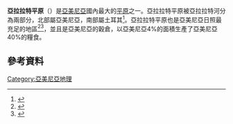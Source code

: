 '''亞拉拉特平原'''（{{lang-hy|Արարատյան դաշտ}}）是[[亞美尼亞|亞美尼亞]]國內最大的[[平原|平原]]之一。亞拉拉特平原被亞拉拉特河分為兩部分，北部屬亞美尼亞，南部屬土耳其<ref>{{cite web |url=http://www.britannica.com/EBchecked/topic/35178/Armenia#ref481285 |title=Armenia |last=Dowsett |first=Charles |publisher=[[Encyclopædia_Britannica|Encyclopædia Britannica]] |accessdate=10 January 2015 |archive-date=2009-04-01 |archive-url=https://web.archive.org/web/20090401081831/http://www.britannica.com/EBchecked/topic/35178/Armenia#ref481285 |dead-url=no }}</ref>。亞拉拉特平原也是亞美尼亞日照最充足的地區<ref name="ffff">{{cite book|last1=Petrosian|first1=Irina|last2=Underwood|first2=David|title=Armenian Food: Fact, Fiction & Folklore|date=May 15, 2006|publisher=LuLu|isbn=1411698657|page=23}}</ref><ref>{{cite web |url=http://www.triposo.com/poi/T__3f9da6050a2d |title=Ararat Plain |publisher=Triposo |accessdate=10 January 2015 |deadurl=yes |archiveurl=https://web.archive.org/web/20150110193332/http://www.triposo.com/poi/T__3f9da6050a2d |archivedate=2015年1月10日 }}</ref>，並且是亞美尼亞的穀倉，以亞美尼亞4%的面積生產了亞美尼亞40%的糧食。

==參考資料==
{{reflist}}

{{armenia-geo-stub}}

[[Category:亞美尼亞地理|Category:亞美尼亞地理]]
